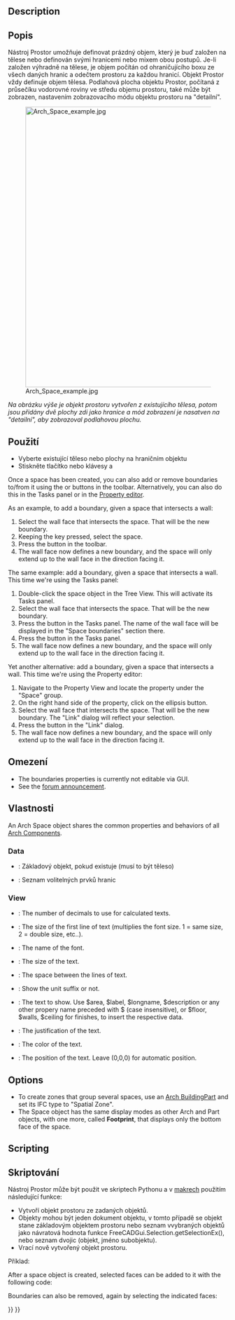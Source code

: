 <languages/>

<div class="mw-translate-fuzzy">
{{docnav/cs|[[Arch_Roof/cs|Roof]]|[[Arch_Stairs/cs|Stairs]]|[[Arch_Workbench/cs|Arch]]|IconL=Arch_Roof.svg |IconC=Workbench_Arch.svg |IconR=Arch_Stairs.svg}}
</div>

{{VeryImportantMessage|THIS COMMAND IS PART OF THE INTEGRATED [[BIM_Workbench|BIM WORKBENCH]] IN V1.0<br>
This page has been updated for that version.}}

<div class="mw-translate-fuzzy">
{{GuiCommand/cs
|Name=Arch_Space
|Name/cs=Arch Space
|MenuLocation=Architecture → Space
|Workbenches=[[Arch_Workbench/cs|Architektura]]
|Shortcut={{KEY|S}} {{KEY|P}}
|SeeAlso=[[Arch Wall/cs]], [[Arch Structure/cs]]
|Version=0.14
}}
</div>

==Description==

<div class="mw-translate-fuzzy">
==Popis==
Nástroj Prostor umožňuje definovat prázdný objem, který je buď založen na tělese nebo definován svými hranicemi nebo mixem obou postupů.  Je-li založen výhradně na tělese, je objem počítán od ohraničujícího boxu ze všech daných hranic a odečtem prostoru za každou hranicí. Objekt Prostor vždy definuje objem tělesa. Podlahová plocha objektu Prostor, počítaná z průsečíku vodorovné roviny ve středu objemu prostoru, také může být zobrazen, nastavením zobrazovacího módu objektu prostoru na "detailní".
</div>

[[Image:Arch Space example.jpg|640px]]

<div class="mw-translate-fuzzy">
''Na obrázku výše je objekt prostoru vytvořen z existujícího tělesa, potom jsou přidány dvě plochy zdi jako hranice a mód zobrazení je nasatven na "detailní", aby zobrazoval podlahovou plochu.''
</div>

<span id="Usage"></span>
<div class="mw-translate-fuzzy">
==Použití==
</div>

<div class="mw-translate-fuzzy">
* Vyberte existující těleso nebo plochy na hraničním objektu
* Stiskněte tlačítko {{KEY|[[Image:Arch_Space.png|32px]] Prostor}} nebo klávesy {{KEY|S}} a {{KEY|P}}
</div>

Once a space has been created, you can also add or remove boundaries to/from it using the {{Button|[[Image:Arch_Add.svg|16px]] [[Arch_Add|Add]]}} or {{Button|[[Image:Arch_Remove.svg|16px]] [[Arch_Remove|Remove]]}} buttons in the toolbar. Alternatively, you can also do this in the Tasks panel or in the [[Property_editor|Property editor]].

As an example, to add a boundary, given a space that intersects a wall:
# Select the wall face that intersects the space. That will be the new boundary.
# Keeping the {{KEY|Ctrl}} key pressed, select the space.
# Press the {{Button|[[Image:Arch_Add.svg|16px]] [[Arch_Add|Add]]}} button in the toolbar.
# The wall face now defines a new boundary, and the space will only extend up to the wall face in the direction facing it.

The same example: add a boundary, given a space that intersects a wall. This time we're using the Tasks panel:
# Double-click the space object in the Tree View. This will activate its Tasks panel.
# Select the wall face that intersects the space. That will be the new boundary.
# Press the {{Button|[[Image:Arch_Add.svg|16px]] [[Arch_Add|Add]]}} button in the Tasks panel. The name of the wall face will be displayed in the "Space boundaries" section there.
# Press the {{Button|OK}} button in the Tasks panel.
# The wall face now defines a new boundary, and the space will only extend up to the wall face in the direction facing it.

Yet another alternative: add a boundary, given a space that intersects a wall. This time we're using the Property editor:
# Navigate to the Property View and locate the {{PropertyData|Boundaries}} property under the "Space" group.
# On the right hand side of the {{PropertyData|Boundaries}} property, click on the ellipsis button.
# Select the wall face that intersects the space. That will be the new boundary. The "Link" dialog will reflect your selection.
# Press the {{Button|OK}} button in the "Link" dialog.
# The wall face now defines a new boundary, and the space will only extend up to the wall face in the direction facing it.

<span id="Limitations"></span>
<div class="mw-translate-fuzzy">
==Omezení==
</div>

* The boundaries properties is currently not editable via GUI.
* See the [http://forum.freecadweb.org/viewtopic.php?f=9&t=4275 forum announcement].

<span id="Properties"></span>
==Vlastnosti==

An Arch Space object shares the common properties and behaviors of all [[Arch_Component|Arch Components]].

===Data===

{{Properties_Title|Space}}

<div class="mw-translate-fuzzy">
* {{PropertyData|Základ}}: Základový objekt, pokud existuje (musí to být těleso)
* {{PropertyData|Hranice}}: Seznam volitelných prvků hranic
</div>

===View===

{{Properties_Title|Space}}

* {{PropertyView|Decimals|Integer}}: The number of decimals to use for calculated texts.
* {{PropertyView|First Line|Length}}: The size of the first line of text (multiplies the font size. 1 = same size, 2 = double size, etc..).
* {{PropertyView|Font Name|Font}}: The name of the font.
* {{PropertyView|Font Size|Length}}: The size of the text.
* {{PropertyView|Line Spacing|Float}}: The space between the lines of text.
* {{PropertyView|Show Unit|Bool}}: Show the unit suffix or not.
* {{PropertyView|Text|StringList}}:  The text to show. Use $area, $label, $longname, $description or any other propery name preceded with $ (case insensitive), or $floor, $walls, $ceiling for finishes, to insert the respective data.
* {{PropertyView|Text Align|Enumeration}}: The justification of the text.
* {{PropertyView|Text Color|Color}}: The color of the text.
* {{PropertyView|Text Position|VectorDistance}}: The position of the text. Leave (0,0,0) for automatic position.

==Options==

* To create zones that group several spaces, use an [[Arch_BuildingPart|Arch BuildingPart]] and set its IFC type to "Spatial Zone".
* The Space object has the same display modes as other Arch and Part objects, with one more, called '''Footprint''', that displays only the bottom face of the space.

==Scripting==

<div class="mw-translate-fuzzy">
==Skriptování==
</div>

<div class="mw-translate-fuzzy">
Nástroj Prostor může být použit ve skriptech Pythonu a v [[macros/cs|makrech]] použitím následující funkce:
</div>

{{Code|code=
Space = makeSpace(objects=None, baseobj=None, name="Space")
}}

<div class="mw-translate-fuzzy">
* Vytvoří objekt prostoru ze zadaných objektů. 
* Objekty mohou být jeden dokument objektu, v tomto případě se objekt stane základovým objektem prostoru nebo seznam vvybraných objektů jako návratová hodnota funkce FreeCADGui.Selection.getSelectionEx(), nebo seznam dvojic (objekt, jméno subobjektu).
* Vrací nově vytvořený objekt prostoru.
</div>

Příklad:

{{Code|code=
import FreeCAD, Arch

Box = FreeCAD.ActiveDocument.addObject("Part::Box", "Box")
Box.Length = 1000
Box.Width = 1000
Box.Height = 1000

Space = Arch.makeSpace(Box)
Space.ViewObject.LineWidth = 2
FreeCAD.ActiveDocument.recompute()
}}

After a space object is created, selected faces can be added to it with the following code:

{{Code|code=
import FreeCAD, FreeCADGui, Draft, Arch

points = [FreeCAD.Vector(-500, 0, 0), FreeCAD.Vector(1000, 1000, 0)]
Line = Draft.makeWire(points)
Wall = Arch.makeWall(Line, width=150, height=2000)
FreeCAD.ActiveDocument.recompute()

# Select a face of the wall
selection = FreeCADGui.Selection.getSelectionEx()
Arch.addSpaceBoundaries(Space, selection)
}}

Boundaries can also be removed, again by selecting the indicated faces:

{{Code|code=
selection = FreeCADGui.Selection.getSelectionEx()
Arch.removeSpaceBoundaries(Space, selection)
}}


<div class="mw-translate-fuzzy">
{{docnav/cs|[[Arch_Roof/cs|Roof]]|[[Arch_Stairs/cs|Stairs]]|[[Arch_Workbench/cs|Arch]]|IconL=Arch_Roof.svg |IconC=Workbench_Arch.svg |IconR=Arch_Stairs.svg}}
</div>

{{BIM_Tools_navi{{#translation:}}}}
{{Userdocnavi{{#translation:}}}}